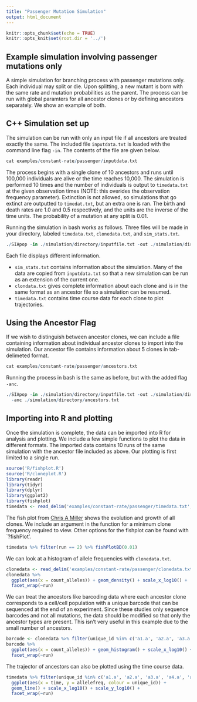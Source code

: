 ```yaml
---
title: "Passenger Mutation Simulation"
output: html_document
---
```


```r
knitr::opts_chunk$set(echo = TRUE)
knitr::opts_knit$set(root.dir = '../')
```

## Example simulation involving passenger mutations only

A simple simulation for branching process with passenger mutations only. Each individual may
split or die. Upon splitting, a new mutant is born with the same rate and mutation probabilities
as the parent. The process can be run with global paramters for all ancestor clones or by
defining ancestors separately. We show an example of both.

## C++ Simulation set up

The simulation can be run with only an input file if all ancestors are treated exactly the same.
The included file `inputdata.txt` is loaded with the command line flag `-in`. The contents of
the file are given below.

```r
cat examples/constant-rate/passenger/inputdata.txt
```

The process begins with a single clone of 10 ancestors and runs until 100,000 individuals
are alive or the time reaches 10,000. The simulation is performed 10 times and the number
of individuals is output to `timedata.txt` at the given observation times (NOTE: this
overides the observation frequency parameter). Extinction is not allowed, so simulations
that go extinct are outputted to `timedat.txt`, but an extra one is ran. The birth and
death rates are 1.0 and 0.5 respectively, and the units are the inverse of the time units.
The probability of a mutation at any split is 0.01.

Running the simulation in bash works as follows. Three files will be made in your directory,
labeled `timedata.txt`, `clonedata.txt`, and `sim_stats.txt`.
```r
./SIApop -in ./simulation/directory/inputfile.txt -out ./simulation/directory/
```

Each file displays different information.

- `sim_stats.txt` contains information about the simulation. Many of the data are copied from `inputdata.txt` so that a new simulation can be run as an extension of the current one.
- `clondata.txt` gives complete information about each clone and is in the same format as an ancestor file so a simulation can be resumed.
- `timedata.txt` contains time course data for each clone to plot trajectories.


## Using the Ancestor Flag
If we wish to distinguish between ancestor clones, we can include a file containing
information about individual ancestor clones to import into the simulation. Our ancestor
file contains information about 5 clones in tab-delimeted format.

```r
cat examples/constant-rate/passenger/ancestors.txt
```

Running the process in bash is the same as before, but with the added flag `-anc`.

```r
./SIApop -in ./simulation/directory/inputfile.txt -out ./simulation/directory/
  -anc ./simulation/directory/ancestors.txt
```


## Importing into R and plotting

Once the simulation is complete, the data can be imported into R for analysis and
plotting. We include a few simple functions to plot the data in different formats.
The imported data contains 10 runs of the same simulation with the ancestor file
included as above. Our plotting is first limited to a single run.


```r
source('R/fishplot.R')
source('R/cloneplot.R')
library(readr)
library(tidyr)
library(dplyr)
library(ggplot2)
library(fishplot)
timedata <- read_delim('examples/constant-rate/passenger/timedata.txt', delim = "\t")

```

The fish plot from [Chris A Miller](https://github.com/chrisamiller/fishplot) shows
the evolution and growth of all clones. We include an argument in the function for
a minimum clone frequency required to view. Other options for the fishplot can be found
with `?fishPlot'.

```r
timedata %>% filter(run == 2) %>% fishPlotBD(0.01)
```

We can look at a histogram of allele frequencies with `clonedata.txt`.
```r
clonedata <- read_delim('examples/constant-rate/passenger/clonedata.txt', delim = "\t")
clonedata %>%
  ggplot(aes(x = count_alleles)) + geom_density() + scale_x_log10() +
  facet_wrap(~run)
```

We can treat the ancestors like barcoding data where each ancestor clone corresponds
to a cell/cell population with a unique barcode that can be sequenced at the end
of an experiment. Since these studies only sequence barcodes and not all mutations,
the data should be modified so that only the ancestor types are present. This isn't
very useful in this example due to the small number of ancestors.

```r
barcode <- clonedata %>% filter(unique_id %in% c('a1.a', 'a2.a', 'a3.a', 'a4.a', 'a5.a'))
barcode %>%
  ggplot(aes(x = count_alleles)) + geom_histogram() + scale_x_log10() +
  facet_wrap(~run)
```

The trajector of ancestors can also be plotted using the time course data.

```r
timedata %>% filter(unique_id %in% c('a1.a', 'a2.a', 'a3.a', 'a4.a', 'a5.a')) %>%
  ggplot(aes(x = time, y = allelefreq, colour = unique_id)) +
  geom_line() + scale_x_log10() + scale_y_log10() +
  facet_wrap(~run)
```
